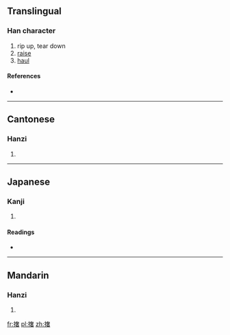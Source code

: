 {{also|扯}}
==Translingual==

===Han character===
{{Han char|rn=64|rad=手|as=12|sn=15|four=5406<sub>4</sub>|canj=手大十日 (QKJA)}}

# rip up, tear down
# [[raise]]
# [[haul]]

====References====
* {{Han ref|kx=0455.120|dkj=12728|dj=0804.180|hdz=31944.040|uh=64A6|ud=25766|bh=E1E4|bd=57828}}

----

==Cantonese==

===Hanzi===
{{yue-hanzi|jyut=|y=che2}}

# {{defn|lang=yue|sort=手12}}

----

==Japanese==

===Kanji===
{{ja-kanji|grade=|rs=手12}}

# {{defn|lang=ja|sort=手12}}

====Readings====
* {{ja-readings|on=[[しゃ]] (sha)|kun=[[さく]] (saku)}}

----

==Mandarin==

===Hanzi===
{{cmn-hanzi|pin=[[chě]] ([[che3]]), [[juē]] ([[jue1]])|wg=ch'e<sup>3</sup>, chüeh<sup>1</sup>}}

# {{defn|lang=cmn|sort=手12}}

[[fr:撦]]
[[pl:撦]]
[[zh:撦]]